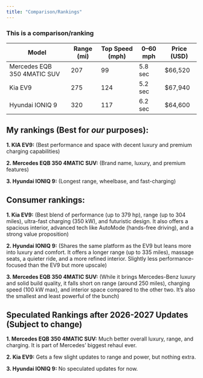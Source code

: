 ```yaml
---
title: "Comparison/Rankings"
---
```


### This is a comparison/ranking


<div class="comparison-table">
  <table>
    <thead>
      <tr>
        <th>Model</th>
        <th>Range (mi)</th>
        <th>Top Speed (mph)</th>
        <th>0–60 mph</th>
        <th>Price (USD)</th>
      </tr>
    </thead>
    <tbody>
      <tr>
        <td>Mercedes EQB 350 4MATIC SUV</td>
        <td>207</td>
        <td>99</td>
        <td>5.8 sec</td>
        <td>$66,520</td>
      </tr>
      <tr>
        <td>Kia EV9</td>
        <td>275</td>
        <td>124</td>
        <td>5.2 sec</td>
        <td>$67,940</td>
      </tr>
      <tr>
        <td>Hyundai IONIQ 9</td>
        <td>320</td>
        <td>117</td>
        <td>6.2 sec</td>
        <td>$64,600</td>
      </tr>
    </tbody>
  </table>
</div>


## My rankings (Best for *our* purposes):

**1. KIA EV9:** (Best performance and space with decent luxury and premium charging capabilities)

**2. Mercedes EQB 350 4MATIC SUV:** (Brand name, luxury, and premium features)

**3. Hyundai IONIQ 9:** (Longest range, wheelbase, and fast-charging)


## Consumer rankings:

**1. Kia EV9:** (Best blend of performance (up to 379 hp), range (up to 304 miles), ultra-fast charging (350 kW), and futuristic design. It also offers a spacious interior, advanced tech like AutoMode (hands-free driving), and a strong value proposition)

**2. Hyundai IONIQ 9:** (Shares the same platform as the EV9 but leans more into luxury and comfort. It offers a longer range (up to 335 miles), massage seats, a quieter ride, and a more refined interior. Slightly less performance-focused than the EV9 but more upscale)

**3. Mercedes EQB 350 4MATIC SUV:** (While it brings Mercedes-Benz luxury and solid build quality, it falls short on range (around 250 miles), charging speed (100 kW max), and interior space compared to the other two. It’s also the smallest and least powerful of the bunch)


## Speculated Rankings after 2026-2027 Updates (Subject to change)

**1. Mercedes EQB 350 4MATIC SUV:** Much better overall luxury, range, and charging. It is part of Mercedes' biggest rehaul ever.

**2. Kia EV9:** Gets a few slight updates to range and power, but nothing extra.

**3. Hyundai IONIQ 9:** No speculated updates for now.